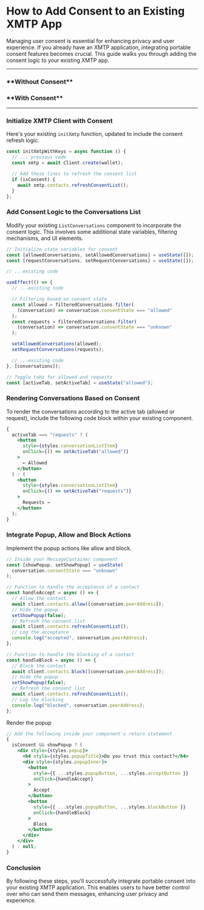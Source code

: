 
# How to Add Consent to an Existing XMTP App

Managing user consent is essential for enhancing privacy and user experience. If you already have an XMTP application, integrating portable consent features becomes crucial. This guide walks you through adding the consent logic to your existing XMTP app.

---

<div
  style={{
    display: "flex",
    justifyContent: "space-evenly",
    textAlign: "center",
  }}
>
  <h3 style={{ width: "50%" }}>**Without Consent**</h3>
  <h3 style={{ width: "50%" }}>**With Consent**</h3>
</div>

<div className="widget-container" style={{ padding: "0px", height: "400px" }}>
  <FloatingInbox env="production" isContained={true} isConsent={false} />
  <FloatingInbox env="production" isContained={true} isConsent={true} />
</div>

---

### Initialize XMTP Client with Consent

Here's your existing `initXmtp` function, updated to include the consent refresh logic.

```jsx
const initXmtpWithKeys = async function () {
  // ... previous code
  const xmtp = await Client.create(wallet);

  // Add these lines to refresh the consent list
  if (isConsent) {
    await xmtp.contacts.refreshConsentList();
  }
};
```

### Add Consent Logic to the Conversations List

Modify your existing `ListConversations` component to incorporate the consent logic. This involves some additional state variables, filtering mechanisms, and UI elements.

```jsx
// Initialize state variables for consent
const [allowedConversations, setAllowedConversations] = useState([]);
const [requestConversations, setRequestConversations] = useState([]);

// ...existing code

useEffect(() => {
  // ...existing code

  // Filtering based on consent state
  const allowed = filteredConversations.filter(
    (conversation) => conversation.consentState === "allowed"
  );
  const requests = filteredConversations.filter(
    (conversation) => conversation.consentState === "unknown"
  );

  setAllowedConversations(allowed);
  setRequestConversations(requests);

  // ...existing code
}, [conversations]);

// Toggle tabs for allowed and requests
const [activeTab, setActiveTab] = useState("allowed");
```

### Rendering Conversations Based on Consent

To render the conversations according to the active tab (allowed or request), include the following code block within your existing component.

```jsx
{
  activeTab === "requests" ? (
    <button
      style={styles.conversationListItem}
      onClick={() => setActiveTab("allowed")}
    >
      ← Allowed
    </button>
  ) : (
    <button
      style={styles.conversationListItem}
      onClick={() => setActiveTab("requests")}
    >
      Requests →
    </button>
  );
}
```

### Integrate Popup, Allow and Block Actions

Implement the popup actions like allow and block.

```jsx
// Inside your MessageContainer component
const [showPopup, setShowPopup] = useState(
  conversation.consentState === "unknown"
);

// Function to handle the acceptance of a contact
const handleAccept = async () => {
  // Allow the contact
  await client.contacts.allow([conversation.peerAddress]);
  // Hide the popup
  setShowPopup(false);
  // Refresh the consent list
  await client.contacts.refreshConsentList();
  // Log the acceptance
  console.log("accepted", conversation.peerAddress);
};

// Function to handle the blocking of a contact
const handleBlock = async () => {
  // Block the contact
  await client.contacts.block([conversation.peerAddress]);
  // Hide the popup
  setShowPopup(false);
  // Refresh the consent list
  await client.contacts.refreshConsentList();
  // Log the blocking
  console.log("blocked", conversation.peerAddress);
};
```

Render the popup

```jsx
// Add the following inside your component's return statement
{
  isConsent && showPopup ? (
    <div style={styles.popup}>
      <h4 style={styles.popupTitle}>Do you trust this contact?</h4>
      <div style={styles.popupInner}>
        <button
          style={{ ...styles.popupButton, ...styles.acceptButton }}
          onClick={handleAccept}
        >
          Accept
        </button>
        <button
          style={{ ...styles.popupButton, ...styles.blockButton }}
          onClick={handleBlock}
        >
          Block
        </button>
      </div>
    </div>
  ) : null;
}
```

### Conclusion

By following these steps, you'll successfully integrate portable consent into your existing XMTP application. This enables users to have better control over who can send them messages, enhancing user privacy and experience.
